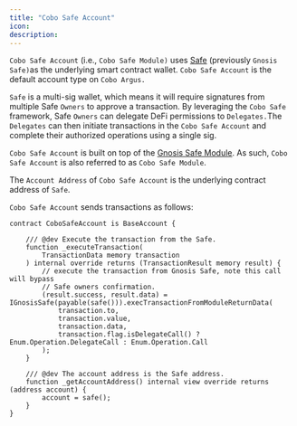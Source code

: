 ```yaml
---
title: "Cobo Safe Account"
icon: 
description: 
---
```


`Cobo Safe Account` (i.e., `Cobo Safe Module)` uses [Safe](https://safe.global/) (previously `Gnosis Safe)`as the underlying smart contract wallet. `Cobo Safe Account` is the default account type on `Cobo Argus.`

`Safe` is a multi-sig wallet, which means it will require signatures from multiple Safe `Owners` to approve a transaction. By leveraging the `Cobo Safe` framework, Safe `Owners` can delegate DeFi permissions to `Delegates.`The `Delegates` can then initiate transactions in the `Cobo Safe Account` and complete their authorized operations using a single sig.

`Cobo Safe Account` is built on top of the [Gnosis Safe Module](https://docs.safe.global/learn/safe-core/safe-core-protocol/modules-1). As such, `Cobo Safe Account` is also referred to as `Cobo Safe Module`.

The `Account Address` of `Cobo Safe Account` is the underlying contract address of `Safe`.

`Cobo Safe Account` sends transactions as follows: 

```
contract CoboSafeAccount is BaseAccount {

    /// @dev Execute the transaction from the Safe.
    function _executeTransaction(
        TransactionData memory transaction
    ) internal override returns (TransactionResult memory result) {
        // execute the transaction from Gnosis Safe, note this call will bypass
        // Safe owners confirmation.
        (result.success, result.data) = IGnosisSafe(payable(safe())).execTransactionFromModuleReturnData(
            transaction.to,
            transaction.value,
            transaction.data,
            transaction.flag.isDelegateCall() ? Enum.Operation.DelegateCall : Enum.Operation.Call
        );
    }

    /// @dev The account address is the Safe address.
    function _getAccountAddress() internal view override returns (address account) {
        account = safe();
    }
}
```
